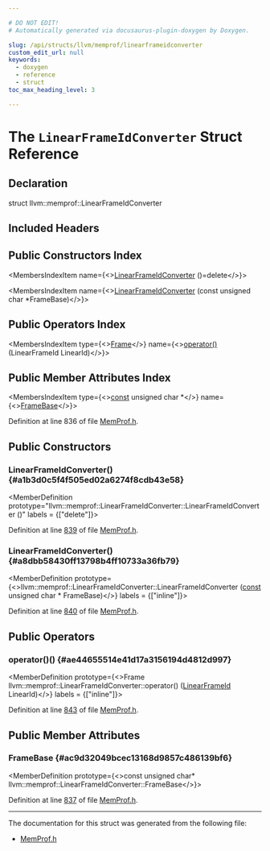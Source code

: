 ```yaml
---

# DO NOT EDIT!
# Automatically generated via docusaurus-plugin-doxygen by Doxygen.

slug: /api/structs/llvm/memprof/linearframeidconverter
custom_edit_url: null
keywords:
  - doxygen
  - reference
  - struct
toc_max_heading_level: 3

---
```





# The `LinearFrameIdConverter` Struct Reference

<DoxygenPage pluginConfig={pluginConfig}>



## Declaration

<CodeBlock>struct llvm::memprof::LinearFrameIdConverter</CodeBlock>

## Included Headers

<IncludesList>
<IncludesListItem
  filePath="llvm/ProfileData/MemProf.h"
  permalink="/docs/api/files/include/include/llvm/include/llvm/profiledata/memprof-h"
  isLocal="true" />
</IncludesList>

## Public Constructors Index

<MembersIndex>

<MembersIndexItem
  name={<><a href="#a1b3d0c5f4f505ed02a6274f8cdb43e58">LinearFrameIdConverter</a> ()=delete</>}>
</MembersIndexItem>

<MembersIndexItem
  name={<><a href="#a8dbb58430ff13798b4ff10733a36fb79">LinearFrameIdConverter</a> (const unsigned char &#42;FrameBase)</>}>
</MembersIndexItem>

</MembersIndex>

## Public Operators Index

<MembersIndex>

<MembersIndexItem
  type={<><a href="/docs/api/structs/llvm/memprof/frame">Frame</a></>}
  name={<><a href="#ae44655514e41d17a3156194d4812d997">operator()</a> (LinearFrameId LinearId)</>}>
</MembersIndexItem>

</MembersIndex>

## Public Member Attributes Index

<MembersIndex>

<MembersIndexItem
  type={<><a href="/docs/api/files/lib/lib/target/lib/target/aarch64/aarch64promoteconstant-cpp/#a90f8350fecae261c25be85d38b451bff">const</a> unsigned char &#42;</>}
  name={<><a href="#ac9d32049bcec13168d9857c486139bf6">FrameBase</a></>}>
</MembersIndexItem>

</MembersIndex>


Definition at line 836 of file <a href="/docs/api/files/include/include/llvm/include/llvm/profiledata/memprof-h">MemProf.h</a>.

<SectionDefinition>

## Public Constructors

### LinearFrameIdConverter() {#a1b3d0c5f4f505ed02a6274f8cdb43e58}

<MemberDefinition
  prototype="llvm::memprof::LinearFrameIdConverter::LinearFrameIdConverter ()"
  labels = {["delete"]}>

Definition at line <a href="/docs/api/files/include/include/llvm/include/llvm/profiledata/memprof-h/#l00839">839</a> of file <a href="/docs/api/files/include/include/llvm/include/llvm/profiledata/memprof-h">MemProf.h</a>.
</MemberDefinition>

### LinearFrameIdConverter() {#a8dbb58430ff13798b4ff10733a36fb79}

<MemberDefinition
  prototype={<>llvm::memprof::LinearFrameIdConverter::LinearFrameIdConverter (<a href="/docs/api/files/lib/lib/target/lib/target/aarch64/aarch64promoteconstant-cpp/#a90f8350fecae261c25be85d38b451bff">const</a> unsigned char &#42; FrameBase)</>}
  labels = {["inline"]}>

Definition at line <a href="/docs/api/files/include/include/llvm/include/llvm/profiledata/memprof-h/#l00840">840</a> of file <a href="/docs/api/files/include/include/llvm/include/llvm/profiledata/memprof-h">MemProf.h</a>.
</MemberDefinition>

</SectionDefinition>

<SectionDefinition>

## Public Operators

### operator()() {#ae44655514e41d17a3156194d4812d997}

<MemberDefinition
  prototype={<>Frame llvm::memprof::LinearFrameIdConverter::operator() (<a href="/docs/api/namespaces/llvm/memprof/#ac8f2e9a6f336bcafc02bbe895a6bf6db">LinearFrameId</a> LinearId)</>}
  labels = {["inline"]}>

Definition at line <a href="/docs/api/files/include/include/llvm/include/llvm/profiledata/memprof-h/#l00843">843</a> of file <a href="/docs/api/files/include/include/llvm/include/llvm/profiledata/memprof-h">MemProf.h</a>.
</MemberDefinition>

</SectionDefinition>

<SectionDefinition>

## Public Member Attributes

### FrameBase {#ac9d32049bcec13168d9857c486139bf6}

<MemberDefinition
  prototype={<>const unsigned char&#42; llvm::memprof::LinearFrameIdConverter::FrameBase</>}>

Definition at line <a href="/docs/api/files/include/include/llvm/include/llvm/profiledata/memprof-h/#l00837">837</a> of file <a href="/docs/api/files/include/include/llvm/include/llvm/profiledata/memprof-h">MemProf.h</a>.
</MemberDefinition>

</SectionDefinition>

<hr/>

The documentation for this struct was generated from the following file:

<ul>
<li><a href="/docs/api/files/include/include/llvm/include/llvm/profiledata/memprof-h">MemProf.h</a></li>
</ul>

</DoxygenPage>
